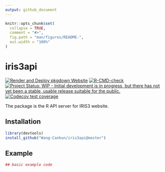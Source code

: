 ```yaml
---
output: github_document
---
```


<!-- README.md is generated from README.Rmd. Please edit that file -->

```r
knitr::opts_chunk$set(
  collapse = TRUE,
  comment = "#>",
  fig.path = "man/figures/README-",
  out.width = "100%"
)
```
# iris3api

<!-- badges: start -->
[![Render and Deploy pkgdown Website](https://github.com/Wang-Cankun/iris3api/actions/workflows/pkgdown.yml/badge.svg)](https://github.com/Wang-Cankun/iris3api/actions/workflows/pkgdown.yml) [![R-CMD-check](https://github.com/Wang-Cankun/iris3api/workflows/R-CMD-check/badge.svg)](https://github.com/Wang-Cankun/iris3api/actions) [![Project Status: WIP - Initial development is in progress, but there has not yet been a stable, usable release suitable for the public.](https://www.repostatus.org/badges/latest/wip.svg)](https://www.repostatus.org/#wip) [![Codecov test coverage](https://codecov.io/gh/Wang-Cankun/iris3api/branch/master/graph/badge.svg)](https://codecov.io/gh/Wang-Cankun/iris3api?branch=master)
<!-- badges: end -->

The package is the R API server for IRIS3 website.

## Installation

```r
library(devtools)
install_github("Wang-Cankun/iris3api@master")

```
## Example


```r
## basic example code
```
